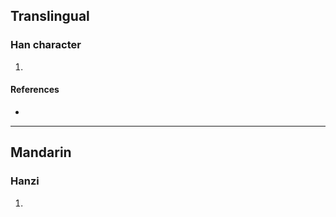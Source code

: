 {{character info/new}}
==Translingual==

===Han character===
{{Han char|rn=96|rad=玉|as=09|sn=13|four=17167|canj=MGAHU|ids=⿰𤣩眉}}

# {{defn|Han|sort=玉09}}

====References====
* {{Han ref|kx=0736.180|dkj=21097|dj=1147.190|hdz=21129.020|uh=7442|ud=29762|bh=DEBB|bd=57019}}

----

==Mandarin==

===Hanzi===
{{cmn-hanzi|pin=[[jiān]] ([[jian1]]), [[méi]] ([[mei2]])|wg=chien<sup>1</sup>, mei<sup>2</sup>}}

# {{defn|lang=cmn|sort=玉09}}
